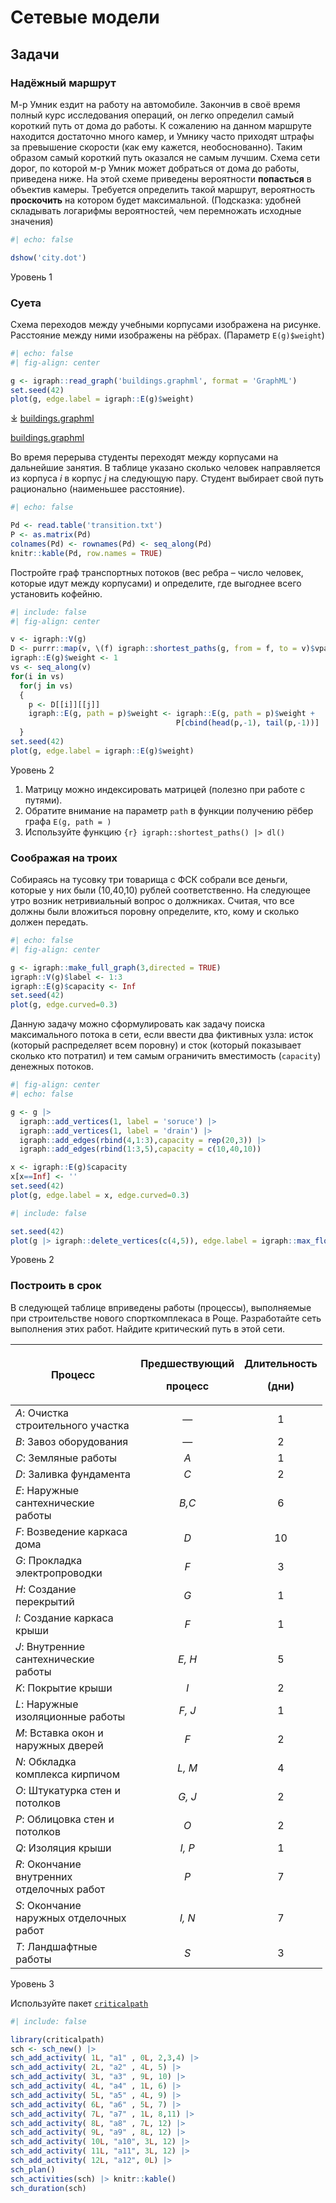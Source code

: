 # Сетевые модели {#sec-lab-model-network}

## Задачи

:::: {#exr-lab-model-network-mr-umnik}
### Надёжный маршрут

М-р Умник ездит на работу на автомобиле. Закончив в своё время полный курс исследования операций, он легко определил самый короткий путь от дома до работы. К сожалению на данном маршруте находится достаточно много камер, и Умнику часто приходят штрафы за превышение скорости (как ему кажется, необоснованно). Таким образом самый короткий путь оказался не самым лучшим. Схема сети дорог, по которой м-р Умник может добраться от дома до работы, приведена ниже. На этой схеме приведены вероятности **попасться** в объектив камеры. Требуется определить такой маршрут, вероятность **проскочить** на котором будет максимальной. (Подсказка: удобней складывать логарифмы вероятностей, чем перемножать исходные значения) <!--Таха c c245 задача 6.3.2-->

```r
#| echo: false

dshow('city.dot')
```

::: {.callout-note appearance="minimal"}
Уровень 1
:::
::::

::::::::: {#exr-lab-model-network-coffie-break}
### Cуета

Схема переходов между учебными корпусами изображена на рисунке. Расстояние между ними изображены на рёбрах. (Параметр `E(g)$weight`)

```r
#| echo: false
#| fig-align: center

g <- igraph::read_graph('buildings.graphml', format = 'GraphML')
set.seed(42)
plot(g, edge.label = igraph::E(g)$weight)
```

:::: {.content-visible when-format="html"}
::: {.callout appearance="minimal"}
⤓ [buildings.graphml](buildings.graphml)
:::
::::

:::: {.content-visible unless-format="html"}
::: {.callout appearance="minimal"}
`\faFile*[regular].`{=latex} [buildings.graphml](lab/model/network/buildings.graphml)
:::
::::

Во время перерыва студенты переходят между корпусами на дальнейшие занятия. В таблице указано сколько человек направляется из корпуса $i$ в корпус $j$ на следующую пару. Студент выбирает свой путь рационально (наименьшее расстояние).

```r
#| echo: false

Pd <- read.table('transition.txt')
P <- as.matrix(Pd)
colnames(Pd) <- rownames(Pd) <- seq_along(Pd)
knitr::kable(Pd, row.names = TRUE)
```

Постройте граф транспортных потоков (вес ребра -- число человек, которые идут между корпусами) и определите, где выгоднее всего установить кофейню.

```r
#| include: false
#| fig-align: center

v <- igraph::V(g)
D <- purrr::map(v, \(f) igraph::shortest_paths(g, from = f, to = v)$vpath)
igraph::E(g)$weight <- 1
vs <- seq_along(v)
for(i in vs)
  for(j in vs)
  {
    p <- D[[i]][[j]]
    igraph::E(g, path = p)$weight <- igraph::E(g, path = p)$weight + 
                                     P[cbind(head(p,-1), tail(p,-1))]
  }
set.seed(42)
plot(g, edge.label = igraph::E(g)$weight)
```

<!--https://web.mit.edu/urban_or_book/www/book/chapter6/6.2.3.html-->

::: {.callout-note appearance="minimal"}
Уровень 2
:::

::: callout-tip
1.  Матрицу можно индексировать матрицей (полезно при работе с путями).
2.  Обратите внимание на параметр `path` в функции получению рёбер графа `E(g, path = )`
3.  Используйте функцию `{r} igraph::shortest_paths() |> dl()`
:::
:::::::::

:::: {#exr-lab-model-network-division}
### Соображая на троих

Собираясь на тусовку три товарища с ФСК собрали все деньги, которые у них были (10,40,10) рублей соответственно. На следующее утро возник нетривиальный вопрос о должниках. Считая, что все должны были вложиться поровну определите, кто, кому и сколько должен передать.

```r
#| echo: false
#| fig-align: center

g <- igraph::make_full_graph(3,directed = TRUE)
igraph::V(g)$label <- 1:3
igraph::E(g)$capacity <- Inf
set.seed(42)
plot(g, edge.curved=0.3)
```

Данную задачу можно сформулировать как задачу поиска максимального потока в сети, если ввести два фиктивных узла: исток (который распределяет всем поровну) и сток (который показывает сколько кто потратил) и тем самым ограничить вместимость (`capacity`) денежных потоков.

```r
#| fig-align: center
#| echo: false

g <- g |> 
  igraph::add_vertices(1, label = 'soruce') |>
  igraph::add_vertices(1, label = 'drain') |> 
  igraph::add_edges(rbind(4,1:3),capacity = rep(20,3)) |>
  igraph::add_edges(rbind(1:3,5),capacity = c(10,40,10)) 

x <- igraph::E(g)$capacity
x[x==Inf] <- '' 
set.seed(42)
plot(g, edge.label = x, edge.curved=0.3)
```

```r
#| include: false

set.seed(42)
plot(g |> igraph::delete_vertices(c(4,5)), edge.label = igraph::max_flow(g, 4, 5)$flow, edge.curved=0.3)
```

<!-- <https://hackernoon.com/max-flow-algorithm-in-real-life-551ebd781b25> -->

<!-- <https://r-graph-gallery.com/248-igraph-plotting-parameters.html> -->

::: {.callout-note appearance="minimal"}
Уровень 2
:::
::::

::::: {#exr-lab-model-development}
### Построить в срок

В следующей таблице вприведены работы (процессы), выполняемые при строительстве нового спорткомплекаса в Роще. Разработайте сеть выполнения этих работ. Найдите критический путь в этой сети.

+--------------------------------------------+----------------+--------------+
| Процесс                                    | Предшествующий | Длительность |
|                                            |                |              |
|                                            | процесс        | (дни)        |
+============================================+:==============:+:============:+
| *A*: Очистка строительного участка         | —              | 1            |
+--------------------------------------------+----------------+--------------+
| *B*: Завоз оборудования                    | —              | 2            |
+--------------------------------------------+----------------+--------------+
| *C*: Земляные работы                       | *A*            | 1            |
+--------------------------------------------+----------------+--------------+
| *D*: Заливка фундамента                    | *C*            | 2            |
+--------------------------------------------+----------------+--------------+
| *E*: Наружные сантехнические работы        | *B,C*          | 6            |
+--------------------------------------------+----------------+--------------+
| *F*: Возведение каркаса дома               | *D*            | 10           |
+--------------------------------------------+----------------+--------------+
| *G*: Прокладка электропроводки             | *F*            | 3            |
+--------------------------------------------+----------------+--------------+
| *H*: Создание перекрытий                   | *G*            | 1            |
+--------------------------------------------+----------------+--------------+
| *I*: Создание каркаса крыши                | *F*            | 1            |
+--------------------------------------------+----------------+--------------+
| *J*: Внутренние сантехнические работы      | *E, H*         | 5            |
+--------------------------------------------+----------------+--------------+
| *K*: Покрытие крыши                        | *I*            | 2            |
+--------------------------------------------+----------------+--------------+
| *L*: Наружные изоляционные работы          | *F, J*         | 1            |
+--------------------------------------------+----------------+--------------+
| *M*: Вставка окон и наружных дверей        | *F*            | 2            |
+--------------------------------------------+----------------+--------------+
| *N*: Обкладка комплекса кирпичом           | *L, M*         | 4            |
+--------------------------------------------+----------------+--------------+
| *O*: Штукатурка стен и потолков            | *G, J*         | 2            |
+--------------------------------------------+----------------+--------------+
| *P*: Облицовка стен и потолков             | *O*            | 2            |
+--------------------------------------------+----------------+--------------+
| *Q*: Изоляция крыши                        | *I, P*         | 1            |
+--------------------------------------------+----------------+--------------+
| *R*: Окончание внутренних отделочных работ | *P*            | 7            |
+--------------------------------------------+----------------+--------------+
| *S*: Окончание наружных отделочных работ   | *I, N*         | 7            |
+--------------------------------------------+----------------+--------------+
| *T*: Ландшафтные работы                    | *S*            | 3            |
+--------------------------------------------+----------------+--------------+

::: {.callout-note appearance="minimal"}
Уровень 3
:::

::: callout-tip
Используйте пакет [`criticalpath`](https://cran.r-project.org/web/packages/criticalpath/vignettes/criticalpath-introduction.html)
:::
:::::

```r
#| include: false

library(criticalpath)
sch <- sch_new() |>
sch_add_activity( 1L, "a1" , 0L, 2,3,4) |>
sch_add_activity( 2L, "a2" , 4L, 5) |>
sch_add_activity( 3L, "a3" , 9L, 10) |>
sch_add_activity( 4L, "a4" , 1L, 6) |>
sch_add_activity( 5L, "a5" , 4L, 9) |>
sch_add_activity( 6L, "a6" , 5L, 7) |>
sch_add_activity( 7L, "a7" , 1L, 8,11) |>
sch_add_activity( 8L, "a8" , 7L, 12) |>
sch_add_activity( 9L, "a9" , 8L, 12) |>
sch_add_activity( 10L, "a10", 3L, 12) |>
sch_add_activity( 11L, "a11", 3L, 12) |>
sch_add_activity( 12L, "a12", 0L) |>
sch_plan()
sch_activities(sch) |> knitr::kable()
sch_duration(sch)
```
